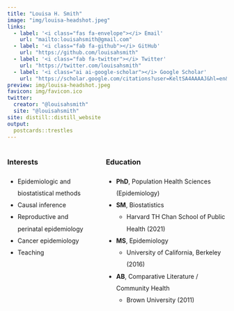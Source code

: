 ```yaml
---
title: "Louisa H. Smith"
image: "img/louisa-headshot.jpeg"
links:
  - label: '<i class="fas fa-envelope"></i> Email'
    url: "mailto:louisahsmith@gmail.com"
  - label: '<i class="fab fa-github"></i> GitHub'
    url: "https://github.com/louisahsmith"
  - label: '<i class="fab fa-twitter"></i> Twitter'
    url: "https://twitter.com/louisahsmith"
  - label: '<i class="ai ai-google-scholar"></i> Google Scholar'
    url: "https://scholar.google.com/citations?user=KeltSA4AAAAJ&hl=en&oi=ao"
preview: img/louisa-headshot.jpeg
favicon: img/favicon.ico
twitter:
  creator: "@louisahsmith"
  site: "@louisahsmith"
site: distill::distill_website
output:
  postcards::trestles
---
```


:::: {style="display: grid; grid-template-columns: 35% 55%; grid-column-gap: 50px; line-height: 1.7rem;"}
::: {#intlist}
### Interests

- Epidemiologic and biostatistical methods
- Causal inference
- Reproductive and perinatal epidemiology
- Cancer epidemiology
- Teaching
:::
      
::: {#edulist}

### Education

- **PhD**, Population Health Sciences (Epidemiology)
- **SM**, Biostatistics
  - Harvard TH Chan School of Public Health (2021)
- **MS**, Epidemiology
  - University of California, Berkeley (2016)
- **AB**, Comparative Literature / Community Health
  - Brown University (2011)
:::
::::

